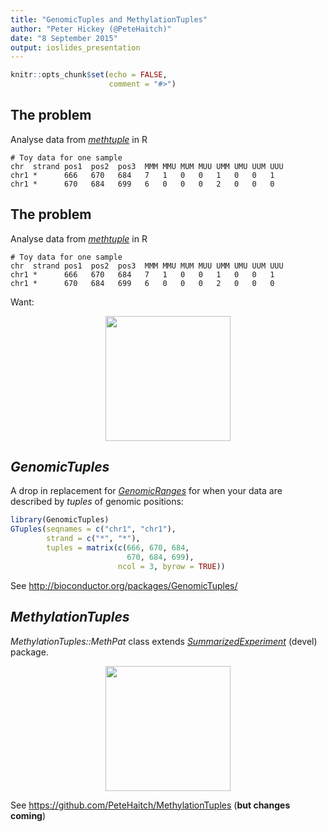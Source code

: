 ```yaml
---
title: "GenomicTuples and MethylationTuples"
author: "Peter Hickey (@PeteHaitch)"
date: "8 September 2015"
output: ioslides_presentation
---
```


```r
knitr::opts_chunk$set(echo = FALSE,
                      comment = "#>")
```

## The problem

Analyse data from [_methtuple_](https://github.com/PeteHaitch/methtuple) in R

```
# Toy data for one sample
chr  strand pos1  pos2  pos3  MMM MMU MUM MUU UMM UMU UUM UUU
chr1 *      666   670   684   7   1   0   0   1   0   0   1
chr1 *      670   684   699   6   0   0   0   2   0   0   0
```

## The problem

Analyse data from [_methtuple_](https://github.com/PeteHaitch/methtuple) in R

```
# Toy data for one sample
chr  strand pos1  pos2  pos3  MMM MMU MUM MUU UMM UMU UUM UUU
chr1 *      666   670   684   7   1   0   0   1   0   0   1
chr1 *      670   684   699   6   0   0   0   2   0   0   0
```

Want:

<center><img src="images/MethPat.png" height="200px" /></center>


## _GenomicTuples_

A drop in replacement for [_GenomicRanges_](http://bioconductor.org/packages/GenomicRanges/) for when your data are described by _tuples_ of genomic positions:

```r
library(GenomicTuples)
GTuples(seqnames = c("chr1", "chr1"),
        strand = c("*", "*"),
        tuples = matrix(c(666, 670, 684, 
                          670, 684, 699),
                        ncol = 3, byrow = TRUE))
```

See [http://bioconductor.org/packages/GenomicTuples/](http://bioconductor.org/packages/GenomicTuples/)

## _MethylationTuples_ 

_MethylationTuples::MethPat_ class extends [_SummarizedExperiment_](http://bioconductor.org/packages/SummarizedExperiment/) (devel) package.

<center><img src="images/MethPat.png" height="200px" /></center>

See [https://github.com/PeteHaitch/MethylationTuples](https://github.com/PeteHaitch/MethylationTuples) (__but changes coming__)
